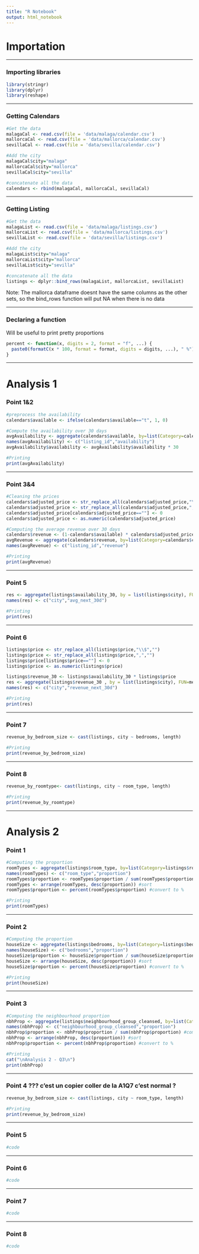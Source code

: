 ```yaml
---
title: "R Notebook"
output: html_notebook
---
```


# Importation
***
### Importing libraries
```r
library(stringr)
library(dplyr)
library(reshape)
```

***
### Getting Calendars
```r
#Get the data
malagaCal <- read.csv(file = 'data/malaga/calendar.csv')
mallorcaCal <- read.csv(file = 'data/mallorca/calendar.csv')
sevillaCal <- read.csv(file = 'data/sevilla/calendar.csv')

#Add the city
malagaCal$city="malaga"
mallorcaCal$city="mallorca"
sevillaCal$city="sevilla"

#concatenate all the data
calendars <- rbind(malagaCal, mallorcaCal, sevillaCal)
```

***
### Getting Listing
```r
#Get the data
malagaList <- read.csv(file = 'data/malaga/listings.csv')
mallorcaList <- read.csv(file = 'data/mallorca/listings.csv')
sevillaList <- read.csv(file = 'data/sevilla/listings.csv')

#Add the city
malagaList$city="malaga"
mallorcaList$city="mallorca"
sevillaList$city="sevilla"

#concatenate all the data
listings <- dplyr::bind_rows(malagaList, mallorcaList, sevillaList)
```
Note: The mallorca dataframe doesnt have the same columns as the other sets, so the bind_rows function will put NA when there is no data

***
### Declaring a function
Will be useful to print pretty proportions
```r
percent <- function(x, digits = 2, format = "f", ...) {
  paste0(formatC(x * 100, format = format, digits = digits, ...), " %")
}
```

***
# Analysis 1
### Point 1&2
```r
#preprocess the availability
calendars$available <- ifelse(calendars$available=="t", 1, 0)

#Compute the availability over 30 days
avgAvailability <- aggregate(calendars$available, by=list(Category=calendars$city), FUN=mean)
names(avgAvailability) <- c("listing_id","availability")
avgAvailability$availability <- avgAvailability$availability * 30

#Printing
print(avgAvailability)
```

***
### Point 3&4
```r
#Cleaning the prices
calendars$adjusted_price <- str_replace_all(calendars$adjusted_price,"\\$","")
calendars$adjusted_price <- str_replace_all(calendars$adjusted_price,",","")
calendars$adjusted_price[calendars$adjusted_price==""] <- 0
calendars$adjusted_price <- as.numeric(calendars$adjusted_price)

#Computing the average revenue over 30 days
calendars$revenue <- (1-calendars$available) * calendars$adjusted_price
avgRevenue <- aggregate(calendars$revenue, by=list(Category=calendars$city), FUN=mean)
names(avgRevenue) <- c("listing_id","revenue")

#Printing
print(avgRevenue)
```

***
### Point 5
```r
res <- aggregate(listings$availability_30, by = list(listings$city), FUN=mean)
names(res) <- c("city","avg_next_30d")

#Printing
print(res)
```

***
### Point 6
```r
listings$price <- str_replace_all(listings$price,"\\$","")
listings$price <- str_replace_all(listings$price,",","")
listings$price[listings$price==""] <- 0
listings$price <- as.numeric(listings$price)

listings$revenue_30 <- listings$availability_30 * listings$price
res <- aggregate(listings$revenue_30 , by = list(listings$city), FUN=mean)
names(res) <- c("city","revenue_next_30d")

#Printing
print(res)
```

***
### Point 7
```r
revenue_by_bedroom_size <- cast(listings, city ~ bedrooms, length)

#Printing
print(revenue_by_bedroom_size)
```

***
### Point 8
```r
revenue_by_roomtype<- cast(listings, city ~ room_type, length)

#Printing
print(revenue_by_roomtype)
```




***
# Analysis 2
### Point 1
```r
#Computing the proportion
roomTypes <- aggregate(listings$room_type, by=list(Category=listings$room_type), FUN=length)
names(roomTypes) <- c("room_type","proportion")
roomTypes$proportion <- roomTypes$proportion / sum(roomTypes$proportion) #compute a %
roomTypes <- arrange(roomTypes, desc(proportion)) #sort
roomTypes$proportion <- percent(roomTypes$proportion) #convert to %

#Printing
print(roomTypes)
```

***
### Point 2
```r
#Computing the proportion
houseSize <- aggregate(listings$bedrooms, by=list(Category=listings$bedrooms), FUN=length)
names(houseSize) <- c("bedrooms","proportion")
houseSize$proportion <- houseSize$proportion / sum(houseSize$proportion) #compute a %
houseSize <- arrange(houseSize, desc(proportion)) #sort
houseSize$proportion <- percent(houseSize$proportion) #convert to %

#Printing
print(houseSize)
```

***
### Point 3
```r
#Computing the neighbourhood proportion
nbhProp <- aggregate(listings$neighbourhood_group_cleansed, by=list(Category=listings$neighbourhood_group_cleansed), FUN=length)
names(nbhProp) <- c("neighbourhood_group_cleansed","proportion")
nbhProp$proportion <- nbhProp$proportion / sum(nbhProp$proportion) #compute a %
nbhProp <- arrange(nbhProp, desc(proportion)) #sort
nbhProp$proportion <- percent(nbhProp$proportion) #convert to %

#Printing
cat("\nAnalysis 2 - Q3\n")
print(nbhProp)
```

***
### Point 4 ??? c'est un copier coller de la A1Q7 c'est normal ?
```r
revenue_by_bedroom_size <- cast(listings, city ~ room_type, length)

#Printing
print(revenue_by_bedroom_size)
```

***
### Point 5
```r
#code
```

***
### Point 6
```r
#code
```

***
### Point 7
```r
#code
```

***
### Point 8
```r
#code
```